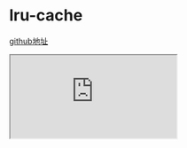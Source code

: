 # lru-cache

[github地址](https://github.com/The-End-Hero/xiping/blob/master/packages/lru-cache/index.ts)

<iframe style={{height: 800, width: "100%"}}
        loading="lazy"
        src="https://github1s.com/The-End-Hero/xiping/blob/master/packages/lru-cache/index.ts"/>
